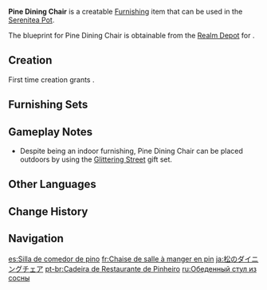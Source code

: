 {{Furnishing Infobox
|id             = 362104
|image          = Item Pine Dining Chair.png
|category       = Small Furnishing
|subcategory    = Seating
|quality        = 2
|adeptal_energy = 30
|load           = 85
|reduced_load   = 64
|interaction    = Seat
|description    = A simple pine-wood dining chair. Its price point is low even compared to the wine cups that [[The Cat's Tail]] just shipped in.
|blueprint      = Realm Depot
|source1        = [[Adeptal Mirror]]
}}
'''Pine Dining Chair''' is a creatable [[Furnishing]] item that can be used in the [[Serenitea Pot]].

The blueprint for Pine Dining Chair is obtainable from the [[Realm Depot]] for {{Item|Realm Currency|24|x=80}}.

==Creation==
First time creation grants {{Item|Trust|24|x=30}}.
{{Recipe
|type = Creation
|time = 12h
|Pine Wood = 4
|sort = Pine Wood
}}

==Furnishing Sets==
{{Craft Usage|type=Furnishing Set}}

==Gameplay Notes==
* Despite being an indoor furnishing, Pine Dining Chair can be placed outdoors by using the [[Glittering Street]] gift set.

==Other Languages==
{{Other Languages
|default_hidden = 1
|en      = Pine Dining Chair
|zhs     = 松木餐椅
|zhs_rm  = Sōngmù Cān Yǐ
|zht     = 松木餐椅
|zht_rm  = Sōngmù Cān Yǐ
|ja      = 松のダイニングチェア
|ja_rm   = Matsu no Dainingu Chea
|ko      = 소나무 식탁 의자
|es      = Silla de comedor de pino
|fr      = Chaise de salle à manger en pin
|ru      = Обеденный стул из сосны
|th      = เก้าอี้ทานอาหารไม้สน
|th_rm   = 
|vi      = Ghế Ăn Gỗ Thông
|de      = Esszimmerstuhl aus Kiefernholz
|id      = Kursi Makan Kayu Pinus
|pt      = Cadeira de Restaurante de Pinheiro
|tr      = Çam Yemek Sandalyesi
|it      = Sedia da pranzo in pino
}}

==Change History==
{{Change History|1.5}}

==Navigation==
{{Furnishing Navbox|interior}}

[[es:Silla de comedor de pino]]
[[fr:Chaise de salle à manger en pin]]
[[ja:松のダイニングチェア]]
[[pt-br:Cadeira de Restaurante de Pinheiro]]
[[ru:Обеденный стул из сосны]]
